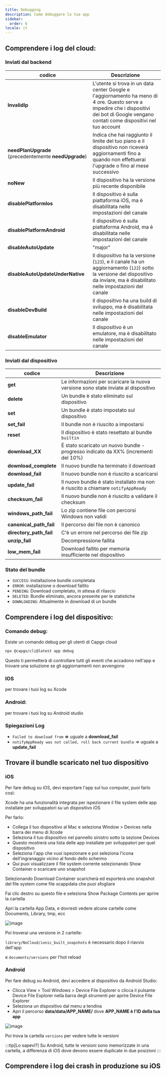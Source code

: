 ```yaml
---
title: Debugging
description: Come debuggare la tua app
sidebar:
  order: 6
locale: it
---
```



## Comprendere i log del cloud:

### Inviati dal backend

| codice                          | Descrizione                                                                                                                                                                 |
| ------------------------------------------------ | --------------------------------------------------------------------------------------------------------------------------------------------------------------------------- |
| **InvalidIp**                                    | L'utente si trova in un data center Google e l'aggiornamento ha meno di 4 ore. Questo serve a impedire che i dispositivi dei bot di Google vengano contati come dispositivi nel tuo account |
| **needPlanUpgrade** (precedentemente **needUpgrade**) | Indica che hai raggiunto il limite del tuo piano e il dispositivo non riceverà aggiornamenti fino a quando non effettuerai l'upgrade o fino al mese successivo                                  |
| **noNew**                                        | Il dispositivo ha la versione più recente disponibile                                                                                                                                |
| **disablePlatformIos**                           | Il dispositivo è sulla piattaforma iOS, ma è disabilitata nelle impostazioni del canale                                                                                            |
| **disablePlatformAndroid**                       | Il dispositivo è sulla piattaforma Android, ma è disabilitata nelle impostazioni del canale                                                                                        |
| **disableAutoUpdate**                            | "major" | "minor" | "version_number" | "none"                                       |
| **disableAutoUpdateUnderNative**                 | Il dispositivo ha la versione (`123`), e il canale ha un aggiornamento (`122`) sotto la versione del dispositivo da inviare, ma è disabilitato nelle impostazioni del canale                   |
| **disableDevBuild**                              | Il dispositivo ha una build di sviluppo, ma è disabilitata nelle impostazioni del canale                                                                                                   |
| **disableEmulator**                              | Il dispositivo è un emulatore, ma è disabilitato nelle impostazioni del canale                                                                                                    |

### Inviati dal dispositivo

| codice  | Descrizione                                                                       |
| --------------------- | --------------------------------------------------------------------------------- |
| **get**               | Le informazioni per scaricare la nuova versione sono state inviate al dispositivo                 |
| **delete**            | Un bundle è stato eliminato sul dispositivo                                        |
| **set**               | Un bundle è stato impostato sul dispositivo                                              |
| **set_fail**          | Il bundle non è riuscito a impostarsi                                                         |
| **reset**             | Il dispositivo è stato resettato al bundle `builtin`                                         |
| **download_XX**       | È stato scaricato un nuovo bundle - progresso indicato da XX% (incrementi del 10%) |
| **download_complete** | Il nuovo bundle ha terminato il download                                          |
| **download_fail**     | Il nuovo bundle non è riuscito a scaricarsi                                                |
| **update_fail**       | Il nuovo bundle è stato installato ma non è riuscito a chiamare `notifyAppReady`            |
| **checksum_fail**     | Il nuovo bundle non è riuscito a validare il checksum                                   |
| **windows_path_fail** | Lo zip contiene file con percorsi Windows non validi                        |
| **canonical_path_fail** | Il percorso dei file non è canonico                                              |
| **directory_path_fail** | C'è un errore nel percorso dei file zip                                         |
| **unzip_fail**          | Decompressione fallita                                                                   |
| **low_mem_fail** | Download fallito per memoria insufficiente nel dispositivo                                    |

### Stato del bundle

* `SUCCESS`: installazione bundle completata
* `ERROR`: installazione o download fallito
* `PENDING`: Download completato, in attesa di rilascio
* `DELETED`: Bundle eliminato, ancora presente per le statistiche
* `DOWNLOADING`: Attualmente in download di un bundle

## Comprendere i log del dispositivo:

### Comando debug:

Esiste un comando debug per gli utenti di Capgo cloud

```bash
npx @capgo/cli@latest app debug
```

Questo ti permetterà di controllare tutti gli eventi che accadono nell'app e trovare una soluzione se gli aggiornamenti non avvengono

### IOS

per trovare i tuoi log su Xcode

<LinkCard
    title="Getting the Device Log in Xcode"
    href="https://intercomhelp/deploygate/en/articles/4682692-getting-the-device-log-in-xcode"
/>

### Android:

per trovare i tuoi log su Android studio

<LinkCard
    title="View logs with Logcat"
    href="https://developerandroidcom/studio/debug/am-logcat"
/>

### Spiegazioni Log

* `Failed to download from` **=>** uguale a **download\_fail**
* `notifyAppReady was not called, roll back current bundle` => uguale a **update\_fail**

## Trovare il bundle scaricato nel tuo dispositivo

### iOS

Per fare debug su iOS, devi esportare l'app sul tuo computer, puoi farlo così:

Xcode ha una funzionalità integrata per ispezionare il file system delle app installate per sviluppatori su un dispositivo iOS

Per farlo:

* Collega il tuo dispositivo al Mac e seleziona Window > Devices nella barra dei menu di Xcode
* Seleziona il tuo dispositivo nel pannello sinistro sotto la sezione Devices
* Questo mostrerà una lista delle app installate per sviluppatori per quel dispositivo
* Seleziona l'app che vuoi ispezionare e poi seleziona l'icona dell'ingranaggio vicino al fondo dello schermo
* Qui puoi visualizzare il file system corrente selezionando Show Container o scaricare uno snapshot

Selezionando Download Container scaricherà ed esporterà uno snapshot del file system come file xcappdata che puoi sfogliare

Fai clic destro su questo file e seleziona Show Package Contents per aprire la cartella

Apri la cartella App Data, e dovresti vedere alcune cartelle come Documents, Library, tmp, ecc

![image](https://user-imagesgithubusercontentcom/4084527/166708589-8d500351-e140-41c3-bea2-a037fe35243ewebp/)

Poi troverai una versione in 2 cartelle:

`library/NoCloud/ionic_built_snapshots` è necessario dopo il riavvio dell'app

e `documents/versions` per l'hot reload

### Android

Per fare debug su Android, devi accedere al dispositivo da Android Studio:

* Clicca View > Tool Windows > Device File Explorer o clicca il pulsante Device File Explorer nella barra degli strumenti per aprire Device File Explorer
* Seleziona un dispositivo dal menu a tendina
* Apri il percorso **data/data/APP\_NAME/** dove **APP\_NAME è l'ID della tua app**

![image](https://user-imagesgithubusercontentcom/4084527/166708728-8f96fc73-5d90-426f-8d27-301697347a5fwebp/)

Poi trova la cartella `versions` per vedere tutte le versioni

:::tip[Lo sapevi?]
Su Android, tutte le versioni sono memorizzate in una cartella, a differenza di iOS dove devono essere duplicate in due posizioni
:::

## Comprendere i log dei crash in produzione su iOS

<LinkCard
    title="How to review your app's crash logs"
    href="https://developerapplecom/news/?id=nra79npr"
/>